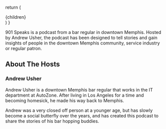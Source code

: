   return (
    <main className="container mx-auto mt-16 prose-xl px-8">
      {children}
    </main>
  )
}

901 Speaks is a podcast from a bar regular in downtown Memphis. Hosted by Andrew Usher, the podcast has been designed to tell stories and gain insights of people in the downtown Memphis community, service industry or regular patron.

## About The Hosts

### Andrew Usher

Andrew Usher is a downtown Memphis bar regular that works in the IT department at AutoZone. After living in Los Angeles for a time and becoming homesick, he made his way back to Memphis.

Andrew was a very closed off person at a younger age, but has slowly become a social butterfly over the years, and has created this podcast to share the stories of his bar hopping buddies.

